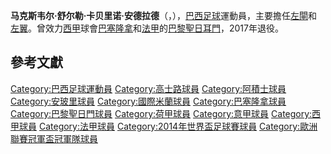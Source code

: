 {{noteta
|G1=意甲
|G2=Football
|G3=uefa
|G4=南美球會
|T=zh-hans:马克斯韦尔·舒尔勒·卡贝里诺·安德拉德;zh-hk:麥士維·舒爾勒·卡比連奴·安達迪;zh-tw:馬克斯韋爾·舒爾勒·卡貝里諾·安德拉德;
|1=zh-hans:马克斯韦尔;zh-hk:麥士維;zh-tw:馬克斯韋爾;
|2=zh-hans:卡贝里诺;zh-hk:卡比連奴;zh-tw:卡貝里諾;
|3=zh-hans:安德拉德;zh-hk:安達迪;zh-tw:安德拉德;
|4=zh-hans:范博梅尔;zh-hk:雲保美;zh-tw:范博梅爾;
|5=zh-hans:凯日曼;zh-hk:基士文;zh-tw:凱日曼;
|6=zh-hans:库伊特;zh-hk:古治;zh-tw:庫伊特;
}}
{{Football player infobox
| playername = 马克斯韦尔<br />''Maxwell''
| image = Maxwell PSG 2015.jpg
| image_size = 300px
| fullname = Maxwell Scherrer Cabelino Andrade
| nickname =赤兔
| height = {{Height|m=1.77}}
| dateofbirth = {{birth date and age|1981|8|27}} 
| cityofbirth = [[韦利亚镇|韦利亚镇]]
| countryofbirth = [[巴西|巴西]]
| currentclub = 
| clubnumber = 
| position = [[左閘|左閘]]、[[中場|左翼]]
| youthyears1 = 1994–2001
| youthclubs1 = [[高士路體育會|高士路]]
| years1 = 2000–2001
| clubs1 = [[高士路體育會|高士路]]
| caps1 = 27
| goals1 = 2
| years2 = 2001–2006
| clubs2 = [[阿贾克斯足球俱乐部|阿贾克斯]]
| caps2 = 114
| goals2 = 9
| years3 = 2006–2009
| clubs3 = [[国际米兰足球俱乐部|国际米兰]]
| caps3 = 79
| goals3 = 2
| years4 = 2006
| clubs4 = → [[恩波利足球俱乐部|恩波利]] (loan)
| caps4 = 0
| goals4 = 0
| years5 = 2009–2012
| clubs5 = [[巴塞罗那足球俱乐部|巴塞罗那]]
| caps5 = 57
| goals5 = 1
| years6 = 2012–2017
| clubs6 = [[巴黎圣日耳曼足球俱乐部|巴黎圣日耳曼]]
| caps6 = 145
| goals6 = 12
| totalcaps = 422
| totalgoals = 25
| nationalyears1 = 2004
| nationalteam1 = [[巴西23歲以下國家足球隊|巴西U23]]
| nationalcaps1 = 6
| nationalgoals1 = 1
| nationalyears2 = 2013–2014
| nationalteam2 = [[巴西國家足球隊|巴西]]
| nationalcaps2 = 10
| nationalgoals2 = 0
}}
'''马克斯韦尔·舒尔勒·卡贝里诺·安德拉德'''（{{lang-pt|Maxwell Scherrer Cabelino Andrade}}，{{bd|1981年|8月27日|||Scherrer Cabelino Andrade}}），[[巴西|巴西]][[足球|足球]]運動員，主要擔任[[左閘|左閘]]和[[左翼|左翼]]。曾效力[[西甲|西甲]]球會[[巴塞隆拿足球會|巴塞隆拿]]和[[法甲|法甲]]的[[巴黎聖日耳門|巴黎聖日耳門]]，2017年退役。

== 參考文獻 ==
<div class="references-small">
<references />
</div>

{{start box}}
{{s-ach}}
{{succession box|
 before=[[基士文|基士文]]|
 title=荷蘭年度最佳球員|
 years=2003 – 2004|
 after=[[雲保美|雲保美]]|
}}
{{succession box|
 before= [[古治|古治]]|
 title=荷蘭金靴獎|
 years=2004|
 after= [[雲保美|雲保美]]||
}}
{{end box}}
{{2014年世界盃足球賽巴西參賽名單}}
{{DEFAULTSORT:Maxwell}}
[[Category:巴西足球運動員|Category:巴西足球運動員]]
[[Category:高士路球員|Category:高士路球員]]
[[Category:阿積士球員|Category:阿積士球員]]
[[Category:安玻里球員|Category:安玻里球員]]
[[Category:國際米蘭球員|Category:國際米蘭球員]]
[[Category:巴塞隆拿球員|Category:巴塞隆拿球員]]
[[Category:巴黎聖日門球員|Category:巴黎聖日門球員]]
[[Category:荷甲球員|Category:荷甲球員]]
[[Category:意甲球員|Category:意甲球員]]
[[Category:西甲球員|Category:西甲球員]]
[[Category:法甲球員|Category:法甲球員]]
[[Category:2014年世界盃足球賽球員|Category:2014年世界盃足球賽球員]]
[[Category:歐洲聯賽冠軍盃冠軍隊球員|Category:歐洲聯賽冠軍盃冠軍隊球員]]